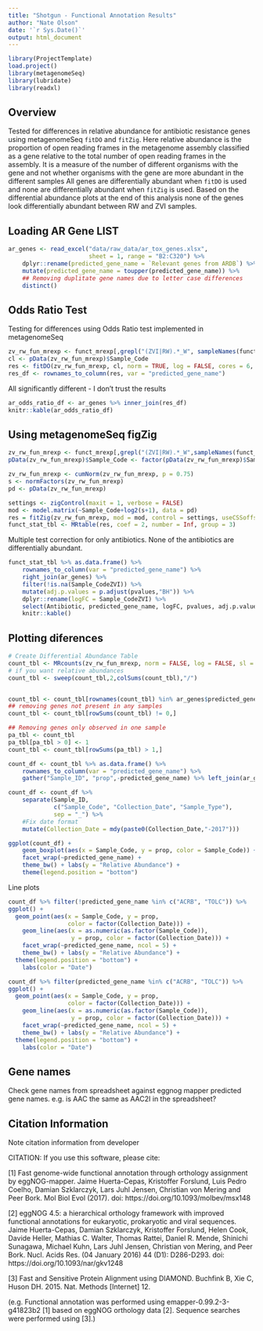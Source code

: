 ```yaml
---
title: "Shotgun - Functional Annotation Results"
author: "Nate Olson"
date: '`r Sys.Date()`'
output: html_document
---
```


```r
library(ProjectTemplate)
load.project()
library(metagenomeSeq)
library(lubridate)
library(readxl)
```

## Overview
Tested for differences in relative abundance for antibiotic resistance genes using metagenomeSeq `fitDO` and `fitZig`. 
Here relative abundance is the proportion of open reading frames in the metagenome assembly classified as a gene relative to the total number of open reading frames in the assembly. 
It is a measure of the number of different organisms with the gene and not whether organisms with the gene are more abundant in the different samples
All genes are differentially abundant when `fitDO` is used and none are differentially abundant when `fitZig` is used. 
Based on the differential abundance plots at the end of this analysis none of the genes look differentially abundant between RW and ZVI samples. 

## Loading AR Gene LIST
```r
ar_genes <- read_excel("data/raw_data/ar_tox_genes.xlsx", 
                       sheet = 1, range = "B2:C320") %>% 
    dplyr::rename(predicted_gene_name = `Relevant genes from ARDB`) %>%
    mutate(predicted_gene_name = toupper(predicted_gene_name)) %>% 
    ## Removing duplitate gene names due to letter case differences
    distinct()
```


## Odds Ratio Test 
Testing for differences using Odds Ratio test implemented in metagenomeSeq
```r
zv_rw_fun_mrexp <- funct_mrexp[,grepl("(ZVI|RW).*_W", sampleNames(funct_mrexp))]
cl <- pData(zv_rw_fun_mrexp)$Sample_Code
res <- fitDO(zv_rw_fun_mrexp, cl, norm = TRUE, log = FALSE, cores = 6, p = 1)
res_df <- rownames_to_column(res, var = "predicted_gene_name")
```

All significantly different - I don't trust the results
```r
ar_odds_ratio_df <- ar_genes %>% inner_join(res_df)
knitr::kable(ar_odds_ratio_df)
```


## Using metagenomeSeq figZig
```r
zv_rw_fun_mrexp <- funct_mrexp[,grepl("(ZVI|RW).*_W",sampleNames(funct_mrexp))]
pData(zv_rw_fun_mrexp)$Sample_Code <- factor(pData(zv_rw_fun_mrexp)$Sample_Code)

zv_rw_fun_mrexp <- cumNorm(zv_rw_fun_mrexp, p = 0.75)
s <- normFactors(zv_rw_fun_mrexp)
pd <- pData(zv_rw_fun_mrexp)

settings <- zigControl(maxit = 1, verbose = FALSE)
mod <- model.matrix(~Sample_Code+log2(s+1), data = pd)
res = fitZig(zv_rw_fun_mrexp, mod = mod, control = settings, useCSSoffset = FALSE)
funct_stat_tbl <- MRtable(res, coef = 2, number = Inf, group = 3)
```

Multiple test correction for only antibiotics. 
None of the antibiotics are differentially abundant. 
```r
funct_stat_tbl %>% as.data.frame() %>% 
    rownames_to_column(var = "predicted_gene_name") %>% 
    right_join(ar_genes) %>% 
    filter(!is.na(Sample_CodeZVI)) %>% 
    mutate(adj.p.values = p.adjust(pvalues,"BH")) %>% 
    dplyr::rename(logFC = Sample_CodeZVI) %>% 
    select(Antibiotic, predicted_gene_name, logFC, pvalues, adj.p.values) %>% 
    knitr::kable()
```


## Plotting diferences
```r
# Create Differential Abundance Table
count_tbl <- MRcounts(zv_rw_fun_mrexp, norm = FALSE, log = FALSE, sl = 1)
# if you want relative abundances
count_tbl <- sweep(count_tbl,2,colSums(count_tbl),"/")


count_tbl <- count_tbl[rownames(count_tbl) %in% ar_genes$predicted_gene_name,]
## removing genes not present in any samples
count_tbl <- count_tbl[rowSums(count_tbl) != 0,]

## Removing genes only observed in one sample
pa_tbl <- count_tbl
pa_tbl[pa_tbl > 0] <- 1
count_tbl <- count_tbl[rowSums(pa_tbl) > 1,]

count_df <- count_tbl %>% as.data.frame() %>% 
    rownames_to_column(var = "predicted_gene_name") %>% 
    gather("Sample_ID", "prop",-predicted_gene_name) %>% left_join(ar_genes)

count_df <- count_df %>% 
    separate(Sample_ID,
             c("Sample_Code", "Collection_Date", "Sample_Type"), 
             sep = "_") %>%   
    #Fix date format
    mutate(Collection_Date = mdy(paste0(Collection_Date,"-2017")))
```


```r
ggplot(count_df) + 
    geom_boxplot(aes(x = Sample_Code, y = prop, color = Sample_Code)) +  
    facet_wrap(~predicted_gene_name) +
    theme_bw() + labs(y = "Relative Abundance") +
    theme(legend.position = "bottom")
```

Line plots
```r
count_df %>% filter(!predicted_gene_name %in% c("ACRB", "TOLC")) %>% 
ggplot() + 
  geom_point(aes(x = Sample_Code, y = prop, 
                 color = factor(Collection_Date))) +
    geom_line(aes(x = as.numeric(as.factor(Sample_Code)), 
                  y = prop, color = factor(Collection_Date))) +
    facet_wrap(~predicted_gene_name, ncol = 5) +
    theme_bw() + labs(y = "Relative Abundance") +
  theme(legend.position = "bottom") + 
    labs(color = "Date")
```

```r
count_df %>% filter(predicted_gene_name %in% c("ACRB", "TOLC")) %>% 
ggplot() + 
  geom_point(aes(x = Sample_Code, y = prop, 
                 color = factor(Collection_Date))) +
    geom_line(aes(x = as.numeric(as.factor(Sample_Code)), 
                  y = prop, color = factor(Collection_Date))) +
    facet_wrap(~predicted_gene_name, ncol = 5) +
    theme_bw() + labs(y = "Relative Abundance") +
  theme(legend.position = "bottom") + 
    labs(color = "Date")
```



## Gene names
Check gene names from spreadsheet against eggnog mapper predicted gene names.
e.g. is AAC the same as AAC2I in the spreadsheet?


## Citation Information
Note citation information from developer

CITATION:
If you use this software, please cite:

[1] Fast genome-wide functional annotation through orthology assignment by
      eggNOG-mapper. Jaime Huerta-Cepas, Kristoffer Forslund, Luis Pedro Coelho,
      Damian Szklarczyk, Lars Juhl Jensen, Christian von Mering and Peer Bork.
      Mol Biol Evol (2017). doi: https://doi.org/10.1093/molbev/msx148

[2] eggNOG 4.5: a hierarchical orthology framework with improved functional
      annotations for eukaryotic, prokaryotic and viral sequences. Jaime
      Huerta-Cepas, Damian Szklarczyk, Kristoffer Forslund, Helen Cook, Davide
      Heller, Mathias C. Walter, Thomas Rattei, Daniel R. Mende, Shinichi
      Sunagawa, Michael Kuhn, Lars Juhl Jensen, Christian von Mering, and Peer
      Bork. Nucl. Acids Res. (04 January 2016) 44 (D1): D286-D293. doi:
      https://doi.org/10.1093/nar/gkv1248

[3] Fast and Sensitive Protein Alignment using DIAMOND. Buchfink B, Xie C,
       Huson DH. 2015. Nat. Methods [Internet] 12.


(e.g. Functional annotation was performed using emapper-0.99.2-3-g41823b2 [1]
 based on eggNOG orthology data [2]. Sequence searches were performed
 using [3].)

